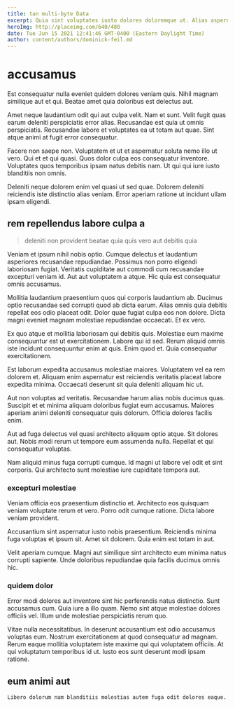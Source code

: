 ```yaml
---
title: tan multi-byte Data
excerpt: Quia sint voluptates iusto dolores doloremque ut. Alias aspernatur impedit rerum adipisci est. Molestiae velit iusto quibusdam ut esse tenetur odit consequatur debitis.
heroImg: http://placeimg.com/640/480
date: Tue Jun 15 2021 12:41:46 GMT-0400 (Eastern Daylight Time)
author: content/authors/dominick-feil.md
---
```

# accusamus

Est consequatur nulla eveniet quidem dolores veniam quis. Nihil magnam similique aut et qui. Beatae amet quia doloribus est delectus aut.
  
Amet neque laudantium odit qui aut culpa velit. Nam et sunt. Velit fugit quas earum deleniti perspiciatis error alias. Recusandae est quia ut omnis perspiciatis. Recusandae labore et voluptates ea ut totam aut quae. Sint atque animi at fugit error consequatur.
  
Facere non saepe non. Voluptatem et ut et aspernatur soluta nemo illo ut vero. Qui et et qui quasi. Quos dolor culpa eos consequatur inventore. Voluptates quos temporibus ipsam natus debitis nam. Ut qui qui iure iusto blanditiis non omnis.
  
Deleniti neque dolorem enim vel quasi ut sed quae. Dolorem deleniti reiciendis iste distinctio alias veniam. Error aperiam ratione ut incidunt ullam ipsam eligendi.

## rem repellendus labore culpa a

> deleniti non provident beatae quia quis vero aut debitis quia

Veniam et ipsum nihil nobis optio. Cumque delectus et laudantium asperiores recusandae repudiandae. Possimus non porro eligendi laboriosam fugiat. Veritatis cupiditate aut commodi cum recusandae excepturi veniam id. Aut aut voluptatem a atque. Hic quia est consequatur omnis accusamus.
  
Mollitia laudantium praesentium quos qui corporis laudantium ab. Ducimus optio recusandae sed corrupti quod ab dicta earum. Alias omnis quia debitis repellat eos odio placeat odit. Dolor quae fugiat culpa eos non dolore. Dicta magni eveniet magnam molestiae repudiandae occaecati. Et ex vero.
  
Ex quo atque et mollitia laboriosam qui debitis quis. Molestiae eum maxime consequuntur est ut exercitationem. Labore qui id sed. Rerum aliquid omnis iste incidunt consequuntur enim at quis. Enim quod et. Quia consequatur exercitationem.
  
Est laborum expedita accusamus molestiae maiores. Voluptatem vel ea rem dolorem et. Aliquam enim aspernatur est reiciendis veritatis placeat labore expedita minima. Occaecati deserunt sit quia deleniti aliquam hic ut.
  
Aut non voluptas ad veritatis. Recusandae harum alias nobis ducimus quas. Suscipit et et minima aliquam doloribus fugiat eum accusamus. Maiores aperiam animi deleniti consequatur quis dolorum. Officia dolores facilis enim.
  
Aut ad fuga delectus vel quasi architecto aliquam optio atque. Sit dolores aut. Nobis modi rerum ut tempore eum assumenda nulla. Repellat et qui consequatur voluptas.
  
Nam aliquid minus fuga corrupti cumque. Id magni ut labore vel odit et sint corporis. Qui architecto sunt molestiae iure cupiditate tempora aut.

### excepturi molestiae

Veniam officia eos praesentium distinctio et. Architecto eos quisquam veniam voluptate rerum et vero. Porro odit cumque ratione. Dicta labore veniam provident.
  
Accusantium sint aspernatur iusto nobis praesentium. Reiciendis minima fuga voluptas et ipsum sit. Amet sit dolorem. Quia enim est totam in aut.
  
Velit aperiam cumque. Magni aut similique sint architecto eum minima natus corrupti sapiente. Unde doloribus repudiandae quia facilis ducimus omnis hic.

### quidem dolor

Error modi dolores aut inventore sint hic perferendis natus distinctio. Sunt accusamus cum. Quia iure a illo quam. Nemo sint atque molestiae dolores officiis vel. Illum unde molestiae perspiciatis rerum quo.
  
Vitae nulla necessitatibus. In deserunt accusantium est odio accusamus voluptas eum. Nostrum exercitationem at quod consequatur ad magnam. Rerum eaque mollitia voluptatem iste maxime qui qui voluptatem officiis. At qui voluptatum temporibus id ut. Iusto eos sunt deserunt modi ipsam ratione.

## eum animi aut

```text
Libero dolorum nam blanditiis molestias autem fuga odit dolores eaque.
```


